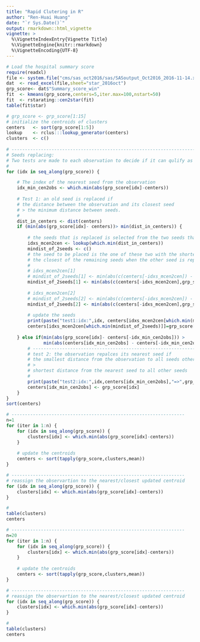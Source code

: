 ```yaml
---
title: "Rapid Clutering in R"
author: "Ren-Huai Huang"
date: "`r Sys.Date()`"
output: rmarkdown::html_vignette
vignette: >
  %\VignetteIndexEntry{Vignette Title}
  %\VignetteEngine{knitr::rmarkdown}
  %\VignetteEncoding{UTF-8}
---
```


```r
# Load the hospital summary score
require(readxl)
file <- system.file("cms/sas_oct2016/sas/SASoutput_Oct2016_2016-11-14.xlsx",package="cmsdata")
dat  <- read_excel(file,sheet="star_2016oct")
grp_score<- dat$"Summary_score_win"
fit  <- kmeans(grp_score,centers=5,iter.max=100,nstart=50)
fit  <- rstarating::cen2star(fit)
table(fit$star)

```

```r
# grp_score <- grp_score[1:15]
# initialize the centroids of clusters
centers   <- sort(grp_score[1:5])
lookup    <- rclus:::lookup_generator(centers)
clusters  <- c()
 
# ---------------------------------------------------------------------------
# Seeds replacing: 
# Two tests are made to each observation to decide if it can qulify as a new seed.
# 
for (idx in seq_along(grp_score)) {

    # The index of the nearest seed from the observation
    idx_min_cen2obs <- which.min(abs(grp_score[idx]-centers))
    
    # Test 1: an old seed is replaced if 
    # the distance between the observation and its closest seed 
    # > the minimum distance between seeds. 
    # 
    dist_in_centers <- dist(centers)
    if (min(abs(grp_score[idx]- centers))> min(dist_in_centers)) {
        
        # the seeds that is replaced is selected from the two seeds that are closest to each other
        idxs_mcen2cen <- lookup(which.min(dist_in_centers))
        mindist_of_2seeds <- c()
        # the seed to be placed is the one of these two with the shortest distance to 
        # the closest of the remaining seeds when the other seed is repalced by the current observation 
        # 
        # idxs_mcen2cen[1]
        # mindist_of_2seeds[1] <- min(abs(c(centers[-idxs_mcen2cen]) - centers[idxs_mcen2cen[1]]))
        mindist_of_2seeds[1] <- min(abs(c(centers[-idxs_mcen2cen],grp_score[idx]) - centers[idxs_mcen2cen[1]]))
        
        # idxs_mcen2cen[2]
        # mindist_of_2seeds[2] <- min(abs(c(centers[-idxs_mcen2cen]) - centers[idxs_mcen2cen[2]]))
        mindist_of_2seeds[2] <- min(abs(c(centers[-idxs_mcen2cen],grp_score[idx]) - centers[idxs_mcen2cen[2]]))
        
        # update the seeds
        print(paste("test1:idx:",idx, centers[idxs_mcen2cen[which.min(mindist_of_2seeds)]],"->",grp_score[idx]))
        centers[idxs_mcen2cen[which.min(mindist_of_2seeds)]]=grp_score[idx]
        
    } else if(min(abs(grp_score[idx]- centers[-idx_min_cen2obs])) > 
              min(abs(centers[idx_min_cen2obs] - centers[-idx_min_cen2obs]))){
        # ----------------------------------------------------------------------------------
        # test 2: the observation repalces its nearest seed if
        # the smallest distance from the observation to all seeds other than the nearest one 
        # >
        # shortest distance from the nearest seed to all other seeds
        #
        print(paste("test2:idx:",idx,centers[idx_min_cen2obs],"=>",grp_score[idx]))
        centers[idx_min_cen2obs] <- grp_score[idx]
    }
}
sort(centers)
```


```r
# -----------------------------------------------------------------
n=1
for (iter in 1:n) {
    for (idx in seq_along(grp_score)) {
        clusters[idx] <- which.min(abs(grp_score[idx]-centers))
    }
    
    # update the centroids
    centers <- sort(tapply(grp_score,clusters,mean)) 
}

# -----------------------------------------------------------------
# reassign the observartion to the nearest/closest updated centroid
for (idx in seq_along(grp_score)) {
    clusters[idx] <- which.min(abs(grp_score[idx]-centers))
}

#
table(clusters)
centers
```

```r
# -----------------------------------------------------------------
n=20
for (iter in 1:n) {
    for (idx in seq_along(grp_score)) {
        clusters[idx] <- which.min(abs(grp_score[idx]-centers))
    }
    
    # update the centroids
    centers <- sort(tapply(grp_score,clusters,mean)) 
}

# -----------------------------------------------------------------
# reassign the observartion to the nearest/closest updated centroid
for (idx in seq_along(grp_score)) {
    clusters[idx] <- which.min(abs(grp_score[idx]-centers))
}

#
table(clusters)
centers
```












